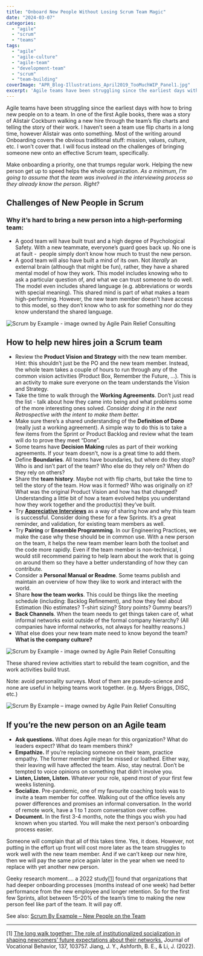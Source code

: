 ```yaml
---
title: "Onboard New People Without Losing Scrum Team Magic"
date: "2024-03-07"
categories: 
  - "agile"
  - "scrum"
  - "teams"
tags: 
  - "agile"
  - "agile-culture"
  - "agile-team"
  - "development-team"
  - "scrum"
  - "team-building"
coverImage: "APR_Blog-Illustrations_April2019_TooMuchWIP_Panel1.jpg"
excerpt: 'Agile teams have been struggling since the earliest days with how to bring new people on'
---
```


Agile teams have been struggling since the earliest days with how to bring new people on to a team. In one of the first Agile books, there was a story of Alistair Cockburn walking a new hire through the team’s flip charts and telling the story of their work. I haven’t seen a team use flip charts in a long time, however Alistair was onto something. Most of the writing around Onboarding covers the obvious traditional stuff: mission, values, culture, etc. I won’t cover that. I will focus instead on the challenges of bringing someone new onto an effective Scrum team, specifically.

Make onboarding a priority, one that trumps regular work. Helping the new person get up to speed helps the whole organization. _As a minimum, I’m going to assume that the team was involved in the interviewing process so they already know the person. Right?_

## Challenges of New People in Scrum

### Why it’s hard to bring a new person into a high-performing team:

- A good team will have built trust and a high degree of Psychological Safety. With a new teammate, everyone’s guard goes back up. No one is at fault -  people simply don’t know how much to trust the new person.
- A good team will also have built a mind of its own. Not _literally_ an external brain (although that might be fun), rather, they have a shared mental model of how they work. This model includes knowing who to ask a particular question of, and what we can trust someone to do well. The model even includes shared language (e.g. abbreviations or words with special meaning). This shared mind is part of what makes a team high-performing. However, the new team member doesn’t have access to this model, so they don’t know who to ask for something nor do they know understand the shared language.

![Scrum by Example - image owned by Agile Pain Relief Consulting](src/content/blog/onboard-new-people-without-losing-scrum-team-magic/images/APR_Blog-Illustrations_April2019_TooMuchWIP_Panel1-1024x607.jpg)

## How to help new hires join a Scrum team

- Review the **Product Vision and Strategy** with the new team member. Hint: this shouldn’t just be the PO and the new team member. Instead, the whole team takes a couple of hours to run through any of the common vision activities (Product Box, Remember the Future, …). This is an activity to make sure everyone on the team understands the Vision and Strategy.
- Take the time to walk through the **Working Agreements**. Don’t just read the list - talk about how they came into being and what problems some of the more interesting ones solved. _Consider doing it in the next Retrospective with the intent to make them better._
- Make sure there’s a shared understanding of the **Definition of Done** (really just a working agreement). A simple way to do this is to take a few items from the Sprint or Product Backlog and review what the team will do to prove they meet “Done”.
- Some teams have **Decision Making** rules as part of their working agreements. If your team doesn’t, now is a great time to add them.
- Define **Boundaries**. All teams have boundaries, but where do they stop? Who is and isn’t part of the team? Who else do they rely on? When do they rely on others?
- Share the **team history**. Maybe not with flip charts, but take the time to tell the story of the team. How was it formed? Who was originally on it? What was the original Product Vision and how has that changed? Understanding a little bit of how a team evolved helps you understand how they work together and the product(s) they’ve built.
- Try [**Appreciative Interviews**](external:https://www.liberatingstructures.com/5-appreciative-interviews-ai/) as a way of sharing how and why this team is successful. Consider doing these for a few Sprints. It’s a great reminder, and validation, for existing team members as well.
- Try **Pairing** or **Ensemble Programming**. In our Engineering Practices, we make the case why these should be in common use. With a new person on the team, it helps the new team member learn both the toolset and the code more rapidly. Even if the team member is non-technical, I would still recommend pairing to help learn about the work that is going on around them so they have a better understanding of how they can contribute.
- Consider a **Personal Manual or Readme**. Some teams publish and maintain an overview of how they like to work and interact with the world.
- Share **how the team works**. This could be things like the meeting schedule (including: Backlog Refinement), and how they feel about Estimation (No estimates? T-shirt sizing? Story points? Gummy bears?)
- **Back Channels**. When the team needs to get things taken care of, what informal networks exist outside of the formal company hierarchy? (All companies have informal networks, not always for healthy reasons.)
- What else does your new team mate need to know beyond the team? **What is the company culture?**

![Scrum by Example - image owned by Agile Pain Relief Consulting](src/content/blog/onboard-new-people-without-losing-scrum-team-magic/images/APR_Blog-Illustrations_April2019_TooMuchWIP_Panel3-1024x607.jpg)

These shared review activities start to rebuild the team cognition, and the work activities build trust.

Note: avoid personality surveys. Most of them are pseudo-science and none are useful in helping teams work together. (e.g. Myers Briggs, DISC, etc.)

![Scrum By Example – image owned by Agile Pain Relief Consulting](src/content/blog/onboard-new-people-without-losing-scrum-team-magic/images/APR_Blog-Illustrations_Aug2019_ScrumByExample_WorkingAgreements_v2-B-1024x607.jpg)

## If you’re the new person on an Agile team

- **Ask questions.** What does Agile mean for this organization? What do leaders expect? What do team members think?
- **Empathize.** If you’re replacing someone on their team, practice empathy. The former member might be missed or loathed. Either way, their leaving will have affected the team. Also, stay neutral. Don’t be tempted to voice opinions on something that didn’t involve you.
- **Listen, Listen, Listen.** Whatever your role, spend most of your first few weeks listening.
- **Socialize.** Pre-pandemic, one of my favourite coaching tools was to invite a team member for coffee. Walking out of the office levels any power differences and promises an informal conversation. In the world of remote work, have a 1 to 1 zoom conversation over coffee.
- **Document.** In the first 3-4 months, note the things you wish you had known when you started. You will make the next person's onboarding process easier.

Someone will complain that all of this takes time. Yes, it does. However, not putting in the effort up front will cost more later as the team struggles to work well with the new team member. And if we can’t keep our new hire, then we will pay the same price again later in the year when we need to replace with yet another new person.

Geeky research moment.... a 2022 study\[[1](#footnotes)\] found that organizations that had deeper onboarding processes (months instead of one week) had better performance from the new employee and longer retention. So for the first few Sprints, allot between 15–20% of the team’s time to making the new person feel like part of the team. It will pay off.

See also: [Scrum By Example – New People on the Team](/blog/scrummaster-tales-new-people-on-the-team)

* * *

\[1\] [The long walk together: The role of institutionalized socialization in shaping newcomers’ future expectations about their networks.](external:https://doi.org/10.1016/j.jvb.2022.103757) Journal of Vocational Behavior, 137, 103757. Jiang, J. Y., Ashforth, B. E., & Li, J. (2022).
